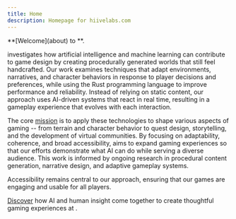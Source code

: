 ```yaml
---
title: Home
description: Homepage for hiivelabs.com
---
```


<MainLogo />

<p class="text-center lg:text-left">
    **[Welcome](about) to <HiiveLabs />**.
</p>


<HiiveLabs /> investigates how artificial intelligence and machine learning can contribute to game design by
creating procedurally generated worlds that still feel handcrafted. Our work examines techniques that adapt
environments, narratives, and character behaviors in response to player decisions and preferences, while using the
Rust programming language to improve performance and reliability. Instead of relying on static content, our approach
uses AI-driven systems that react in real time, resulting in a gameplay experience that evolves with each interaction.

The core [mission](mission) is to apply these technologies to shape various aspects of gaming -- from terrain and
character behavior to quest design, storytelling, and the development of virtual communities. By focusing on
adaptability, coherence, and broad accessibility, <HiiveLabs /> aims to expand gaming experiences so that our
efforts demonstrate what AI can do while serving a diverse audience. This work is informed by ongoing research in
procedural content generation, narrative design, and adaptive gameplay systems.

Accessibility remains central to our approach, ensuring that our games are engaging and usable for all players.

[Discover](blog) how AI and human insight come together to create thoughtful gaming experiences at <HiiveLabs />.
